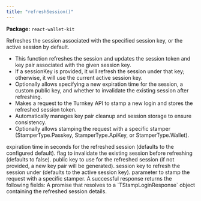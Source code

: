 ```yaml
---
title: "refreshSession()"
---
```



<p><strong>Package:</strong> <code>react-wallet-kit</code></p>

<H3Bordered text="Overview" />

Refreshes the session associated with the specified session key, or the active session by default.

<ul>
  <li>This function refreshes the session and updates the session token and key pair associated with the given session key.</li>
  <li>If a sessionKey is provided, it will refresh the session under that key; otherwise, it will use the current active session key.</li>
  <li>Optionally allows specifying a new expiration time for the session, a custom public key, and whether to invalidate the existing session after refreshing.</li>
  <li>Makes a request to the Turnkey API to stamp a new login and stores the refreshed session token.</li>
  <li>Automatically manages key pair cleanup and session storage to ensure consistency.</li>
  <li>Optionally allows stamping the request with a specific stamper (StamperType.Passkey, StamperType.ApiKey, or StamperType.Wallet).</li>
</ul>

<H3Bordered text="Parameters" />

<ParamField body="params" type='RefreshSessionParams' required={false} >
  <Expandable title="params details">
    <NestedParam parentKey="params" childKey="expirationSeconds" type='string' required={false}>
expiration time in seconds for the refreshed session (defaults to the configured default).
</NestedParam>
    <NestedParam parentKey="params" childKey="invalidateExisitng" type='boolean' required={false}>
flag to invalidate the existing session before refreshing (defaults to false).
</NestedParam>
    <NestedParam parentKey="params" childKey="publicKey" type='string' required={false}>
public key to use for the refreshed session (if not provided, a new key pair will be generated).
</NestedParam>
    <NestedParam parentKey="params" childKey="sessionKey" type='string' required={false}>
session key to refresh the session under (defaults to the active session key).
</NestedParam>
    <NestedParam parentKey="params" childKey="stampWith" type='StamperType' required={false}>
parameter to stamp the request with a specific stamper.
</NestedParam>
  </Expandable>
</ParamField>

<H3Bordered text="Response" />
A successful response returns the following fields:

<ResponseField name="returns" type="undefined | TStampLoginResponse" required={true}>
  A promise that resolves to a `TStampLoginResponse` object containing the refreshed session details.
</ResponseField>
